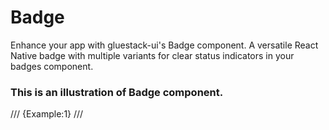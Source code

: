 # Badge

Enhance your app with gluestack-ui's Badge component. A versatile React Native badge with multiple variants for clear status indicators in your badges component.


### This is an illustration of Badge component.
/// {Example:1} ///